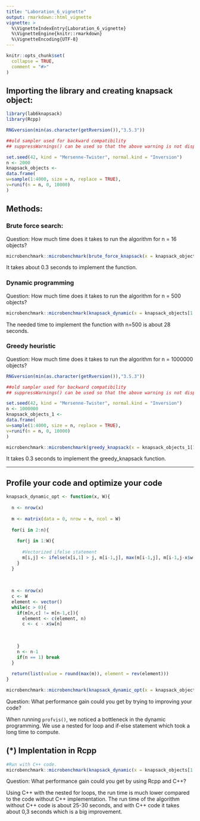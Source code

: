 ```yaml
---
title: "Laboration_6_vignette"
output: rmarkdown::html_vignette
vignette: >
  %\VignetteIndexEntry{Laboration_6_vignette}
  %\VignetteEngine{knitr::rmarkdown}
  %\VignetteEncoding{UTF-8}
---
```


```r
knitr::opts_chunk$set(
  collapse = TRUE,
  comment = "#>"
)
```

## Importing the library and creating knapsack object:

```r
library(lab6knapsack)
library(Rcpp)

RNGversion(min(as.character(getRversion()),"3.5.3"))

##old sampler used for backward compatibility
## suppressWarnings() can be used so that the above warning is not displayed

set.seed(42, kind = "Mersenne-Twister", normal.kind = "Inversion")
n <- 2000
knapsack_objects <-
data.frame(
w=sample(1:4000, size = n, replace = TRUE),
v=runif(n = n, 0, 10000)
)

```

## Methods:

### Brute force search:

Question: How much time does it takes to run the algorithm for n = 16 objects?

```r
microbenchmark::microbenchmark(brute_force_knapsack(x = knapsack_objects[1:16,], W = 3500),times=10)
```

It takes about 0.3 seconds to implement the function.

### Dynamic programming

Question: How much time does it takes to run the algorithm for n = 500 objects?


```r
microbenchmark::microbenchmark(knapsack_dynamic(x = knapsack_objects[1:500,], W = 3500),times=3)
```

The needed time to implement the function with n=500 is about 28 seconds.

### Greedy heuristic

Question: How much time does it takes to run the algorithm for n = 1000000 objects?

```r
RNGversion(min(as.character(getRversion()),"3.5.3"))

##old sampler used for backward compatibility
## suppressWarnings() can be used so that the above warning is not displayed

set.seed(42, kind = "Mersenne-Twister", normal.kind = "Inversion")
n <- 1000000
knapsack_objects_1 <-
data.frame(
w=sample(1:4000, size = n, replace = TRUE),
v=runif(n = n, 0, 10000)
)

microbenchmark::microbenchmark(greedy_knapsack(x = knapsack_objects_1[1:1000000,], W = 3500),times=3)

```

It takes 0.3 seconds to implement the greedy_knapsack function.

---

## Profile your code and optimize your code

```r
knapsack_dynamic_opt <- function(x, W){
  
  n <- nrow(x)
  
  m <- matrix(data = 0, nrow = n, ncol = W)
  
  for(i in 2:n){
    
    for(j in 1:W){
      
      #Vectorized ifelse statement
      m[i,j] <- ifelse(x[i,1] > j, m[i-1,j], max(m[i-1,j], m[i-1,j-x$w[i]] + x$v[i]))
    }
  }
  
  
  
  n <- nrow(x)
  c <- W
  element <- vector()
  while(c > 0){
    if(m[n,c] != m[n-1,c]){
      element <- c(element, n)
      c <- c - x$w[n]
      
      
      
    }
    n <- n-1
    if(n == 1) break
  }
  
  return(list(value = round(max(m)), element = rev(element)))
}

```

```r
microbenchmark::microbenchmark(knapsack_dynamic_opt(x = knapsack_objects_1[1:500,], W = 3500),times=3)
```

Question: What performance gain could you get by trying to improving your code?

When running `profvis()`, we noticed a bottleneck in the dynamic programming. We use a nested for loop and if-else statement which took a long time to compute. 

## (*) Implentation in Rcpp

```r
#Run with C++ code.
microbenchmark::microbenchmark(knapsack_dynamic(x = knapsack_objects[1:16,], W = 3500,fast = TRUE),times=3)

```

Question: What performance gain could you get by using Rcpp and C++?

Using C++ with the nested for loops, the run time is much lower compared to the code without C++ implementation. The run time of the algorithm without C++ code is about 25-30 seconds, and with C++ code it takes about 0,3 seconds which is a big improvement.





